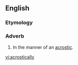 ==English==

===Etymology===
{{suffix|acrostic|ally}}

===Adverb===
{{en-adv|-}}

#In the manner of an [[acrostic]].

[[vi:acrostically]]